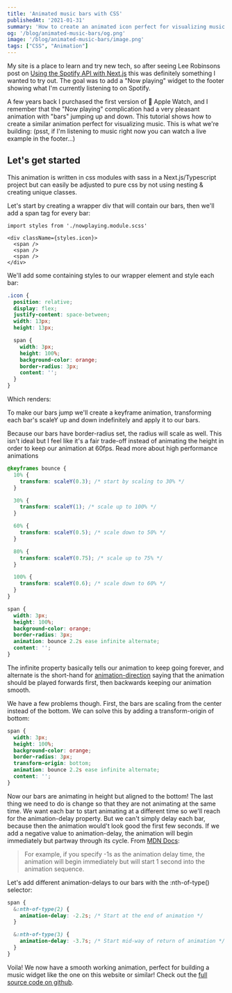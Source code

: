 ```yaml
---
title: 'Animated music bars with CSS'
publishedAt: '2021-01-31'
summary: 'How to create an animated icon perfect for visualizing music'
og: '/blog/animated-music-bars/og.png'
image: '/blog/animated-music-bars/image.png'
tags: ["CSS", "Animation"]
---
```


My site is a place to learn and try new tech, so after seeing Lee Robinsons post on [Using the Spotify API with Next.js](https://leerob.io/blog/spotify-api-nextjs) this was definitely something I wanted to try out. The goal was to add a "Now playing" widget to the footer showing what I'm currently listening to on Spotify.

A few years back I purchased the first version of  Apple Watch, and I remember that the "Now playing" complication had a very pleasant animation with "bars" jumping up and down. This tutorial shows how to create a similar animation perfect for visualizing music. This is what we're building: (psst, if I'm listening to music right now you can watch a live example in the footer…)

<div style={{ padding: '50px', backgroundColor: 'var(--boxBg)', borderRadius: '5px', textAlign: 'center' }}>
  <NowPlayingIcon />
</div>

## Let's get started

This animation is written in css modules with sass in a Next.js/Typescript project but can easily be adjusted to pure css by not using nesting & creating unique classes.

Let's start by creating a wrapper div that will contain our bars, then we'll add a span tag for every bar:

```tsx
import styles from './nowplaying.module.scss'

<div className={styles.icon}>
  <span />
  <span />
  <span />
</div>
```

We'll add some containing styles to our wrapper element and style each bar:

```scss
.icon {
  position: relative;
  display: flex;
  justify-content: space-between;
  width: 13px;
  height: 13px;

  span {
    width: 3px;
    height: 100%;
    background-color: orange;
    border-radius: 3px;
    content: '';
  }
}
```
Which renders:
<div style={{ padding: '50px', backgroundColor: 'var(--boxBg)', borderRadius: '5px', textAlign: 'center' }}>
  <div style={{ position: 'relative', display: 'inline-flex', justifyContent: 'space-between', width: 13, height: 13 }}>
    <span style={{width: 3, height: '100%', backgroundColor: 'var(--brand)', content: '', borderRadius: 3 }} />
    <span style={{width: 3, height: '100%', backgroundColor: 'var(--brand)', content: '', borderRadius: 3 }} />
    <span style={{width: 3, height: '100%', backgroundColor: 'var(--brand)', content: '', borderRadius: 3 }} />
  </div>
</div>

To make our bars jump we'll create a keyframe animation, transforming each bar's scaleY up and down indefinitely and apply it to our bars.

<Warning>Because our bars have border-radius set, the radius will scale as well. This isn't ideal but I feel like it's a fair trade-off instead of animating the height in order to keep our animation at 60fps. <Link href="https://www.html5rocks.com/en/tutorials/speed/high-performance-animations/">Read more about high performance animations</Link></Warning>
<br />

```scss
@keyframes bounce {
  10% {
    transform: scaleY(0.3); /* start by scaling to 30% */
  }

  30% {
    transform: scaleY(1); /* scale up to 100% */
  }

  60% {
    transform: scaleY(0.5); /* scale down to 50% */
  }

  80% {
    transform: scaleY(0.75); /* scale up to 75% */
  }

  100% {
    transform: scaleY(0.6); /* scale down to 60% */
  }
}

span {
  width: 3px;
  height: 100%;
  background-color: orange;
  border-radius: 3px;
  animation: bounce 2.2s ease infinite alternate;
  content: '';
}
```

The infinite property basically tells our animation to keep going forever, and alternate is the short-hand for [animation-direction](https://developer.mozilla.org/en-US/docs/Web/CSS/animation-direction) saying that the animation should be played forwards first, then backwards keeping our animation smooth.

<div style={{ padding: '50px', backgroundColor: 'var(--boxBg)', borderRadius: '5px', textAlign: 'center' }}>
  <div style={{ position: 'relative', display: 'inline-flex', justifyContent: 'space-between', width: 13, height: 13 }}>
    <span style={{width: 3, height: '100%', backgroundColor: 'var(--brand)', content: '', borderRadius: 3, animation: 'bounce 2.2s ease infinite alternate' }} />
    <span style={{width: 3, height: '100%', backgroundColor: 'var(--brand)', content: '', borderRadius: 3, animation: 'bounce 2.2s ease infinite alternate'  }} />
    <span style={{width: 3, height: '100%', backgroundColor: 'var(--brand)', content: '', borderRadius: 3, animation: 'bounce 2.2s ease infinite alternate'  }} />
  </div>
</div>

We have a few problems though. First, the bars are scaling from the center instead of the bottom. We can solve this by adding a transform-origin of bottom:

```scss
span {
  width: 3px;
  height: 100%;
  background-color: orange;
  border-radius: 3px;
  transform-origin: bottom;
  animation: bounce 2.2s ease infinite alternate;
  content: '';
}
```

<div style={{ padding: '50px', backgroundColor: 'var(--boxBg)', borderRadius: '5px', textAlign: 'center' }}>
  <div style={{ position: 'relative', display: 'inline-flex', justifyContent: 'space-between', width: 13, height: 13 }}>
    <span style={{width: 3, height: '100%', backgroundColor: 'var(--brand)', content: '', borderRadius: 3, animation: 'bounce 2.2s ease infinite alternate', transformOrigin: 'bottom' }} />
    <span style={{width: 3, height: '100%', backgroundColor: 'var(--brand)', content: '', borderRadius: 3, animation: 'bounce 2.2s ease infinite alternate', transformOrigin: 'bottom' }} />
    <span style={{width: 3, height: '100%', backgroundColor: 'var(--brand)', content: '', borderRadius: 3, animation: 'bounce 2.2s ease infinite alternate', transformOrigin: 'bottom' }} />
  </div>
</div>

Now our bars are animating in height but aligned to the bottom! The last thing we need to do is change so that they are not animating at the same time. We want each bar to start animating at a different time so we'll reach for the animation-delay property. But we can't simply delay each bar, because then the animation would't look good the first few seconds. If we add a negative value to animation-delay, the animation will begin immediately but partway through its cycle. From [MDN Docs](https://developer.mozilla.org/en-US/docs/Web/CSS/animation-delay):

> For example, if you specify -1s as the animation delay time, the animation will begin immediately but will start 1 second into the animation sequence.

Let's add different animation-delays to our bars with the :nth-of-type() selector:

```scss
span {
  &:nth-of-type(2) {
    animation-delay: -2.2s; /* Start at the end of animation */
  }

  &:nth-of-type(3) {
    animation-delay: -3.7s; /* Start mid-way of return of animation */
  }
}
```

<div style={{ padding: '50px', backgroundColor: 'var(--boxBg)', borderRadius: '5px', textAlign: 'center' }}>
  <NowPlayingIcon />
</div>

Voila! We now have a smooth working animation, perfect for building a music widget like the one on this website or similar! Check out the [full source code on github](https://github.com/samuelkraft/samuelkraft-next/blob/master/components/nowplaying.module.scss).
